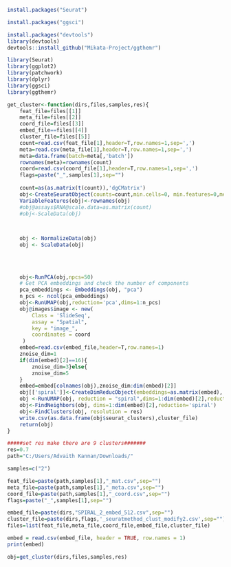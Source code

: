 ```r
install.packages("Seurat")
```

```r
install.packages("ggsci")
```
```r
install.packages("devtools")
library(devtools)
devtools::install_github("Mikata-Project/ggthemr")
```

```r
library(Seurat)
library(ggplot2)
library(patchwork)
library(dplyr)
library(ggsci)
library(ggthemr)
```

```r
get_cluster<-function(dirs,files,samples,res){
    feat_file=files[[1]]
    meta_file=files[[2]]
    coord_file=files[[3]]
    embed_file==files[[4]]
    cluster_file=files[[5]]
    count=read.csv(feat_file[1],header=T,row.names=1,sep=',')
    meta=read.csv(meta_file[1],header=T,row.names=1,sep=',')
    meta=data.frame(batch=meta[,'batch'])
    rownames(meta)=rownames(count)
    coord=read.csv(coord_file[1],header=T,row.names=1,sep=',')
    flags=paste("_",samples[1],sep="")
    
    count=as(as.matrix(t(count)),'dgCMatrix')
    obj<-CreateSeuratObject(counts=count,min.cells=0, min.features=0,meta.data=meta)
    VariableFeatures(obj)<-rownames(obj)
    #obj@assays$RNA@scale.data=as.matrix(count)
    #obj<-ScaleData(obj)
    


    obj <- NormalizeData(obj)
    obj <- ScaleData(obj)
    
    
    
    
    obj<-RunPCA(obj,npcs=50)
    # Get PCA embeddings and check the number of components
    pca_embeddings <- Embeddings(obj, "pca")
    n_pcs <- ncol(pca_embeddings)
    obj<-RunUMAP(obj,reduction='pca',dims=1:n_pcs)
    obj@images$image <- new(
        Class = 'SlideSeq',
        assay = "Spatial",
        key = "image_",
        coordinates = coord
     )
    embed=read.csv(embed_file,header=T,row.names=1)
    znoise_dim=1
    if(dim(embed)[2]==16){
        znoise_dim=3}else{
        znoise_dim=5
    }
    embed=embed[colnames(obj),znoise_dim:dim(embed)[2]]
    obj[['spiral']]<-CreateDimReducObject(embeddings=as.matrix(embed), key = "spiral_", assay = DefaultAssay(obj))
    obj <-RunUMAP(obj, reduction = "spiral",dims=1:dim(embed)[2],reduction.name="spiral.umap")
    obj<-FindNeighbors(obj, dims=1:dim(embed)[2],reduction='spiral')
    obj<-FindClusters(obj, resolution = res)
    write.csv(as.data.frame(obj$seurat_clusters),cluster_file)
    return(obj)
}

```

```r

#####set res make there are 9 clusters#######
res=0.7
path="C:/Users/Advaith Kannan/Downloads/"

samples=c("2")

feat_file=paste(path,samples[1],"_mat.csv",sep="")
meta_file=paste(path,samples[1],"_meta.csv",sep="")
coord_file=paste(path,samples[1],"_coord.csv",sep="")
flags=paste("_",samples[1],sep="")

embed_file=paste(dirs,"SPIRAL_2_embed_512.csv",sep="")
cluster_file=paste(dirs,flags,'_seuratmethod_clust_modify2.csv',sep="")
files=list(feat_file,meta_file,coord_file,embed_file,cluster_file)

embed = read.csv(embed_file, header = TRUE, row.names = 1)
print(embed)

obj=get_cluster(dirs,files,samples,res)
```

